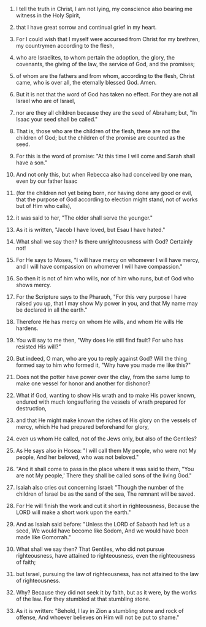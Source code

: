 
1. I tell the truth in Christ, I am not lying, my conscience also bearing me witness in the Holy Spirit,

2. that I have great sorrow and continual grief in my heart.

3. For I could wish that I myself were accursed from Christ for my brethren, my countrymen according to the flesh,

4. who are Israelites, to whom pertain the adoption, the glory, the covenants, the giving of the law, the service of God, and the promises;

5. of whom are the fathers and from whom, according to the flesh, Christ came, who is over all, the eternally blessed God. Amen.

6. But it is not that the word of God has taken no effect. For they are not all Israel who are of Israel,

7. nor are they all children because they are the seed of Abraham; but, "In Isaac your seed shall be called."

8. That is, those who are the children of the flesh, these are not the children of God; but the children of the promise are counted as the seed.

9. For this is the word of promise: "At this time I will come and Sarah shall have a son."

10. And not only this, but when Rebecca also had conceived by one man, even by our father Isaac

11. (for the children not yet being born, nor having done any good or evil, that the purpose of God according to election might stand, not of works but of Him who calls),

12. it was said to her, "The older shall serve the younger."

13. As it is written, "Jacob I have loved, but Esau I have hated."

14. What shall we say then? Is there unrighteousness with God? Certainly not!

15. For He says to Moses, "I will have mercy on whomever I will have mercy, and I will have compassion on whomever I will have compassion."

16. So then it is not of him who wills, nor of him who runs, but of God who shows mercy.

17. For the Scripture says to the Pharaoh, "For this very purpose I have raised you up, that I may show My power in you, and that My name may be declared in all the earth."

18. Therefore He has mercy on whom He wills, and whom He wills He hardens.

19. You will say to me then, "Why does He still find fault? For who has resisted His will?"

20. But indeed, O man, who are you to reply against God? Will the thing formed say to him who formed it, "Why have you made me like this?"

21. Does not the potter have power over the clay, from the same lump to make one vessel for honor and another for dishonor?

22. What if God, wanting to show His wrath and to make His power known, endured with much longsuffering the vessels of wrath prepared for destruction,

23. and that He might make known the riches of His glory on the vessels of mercy, which He had prepared beforehand for glory,

24. even us whom He called, not of the Jews only, but also of the Gentiles?

25. As He says also in Hosea: "I will call them My people, who were not My people, And her beloved, who was not beloved."

26. "And it shall come to pass in the place where it was said to them, "You are not My people,' There they shall be called sons of the living God."

27. Isaiah also cries out concerning Israel: "Though the number of the children of Israel be as the sand of the sea, The remnant will be saved.

28. For He will finish the work and cut it short in righteousness, Because the LORD will make a short work upon the earth."

29. And as Isaiah said before: "Unless the LORD of Sabaoth had left us a seed, We would have become like Sodom, And we would have been made like Gomorrah."

30. What shall we say then? That Gentiles, who did not pursue righteousness, have attained to righteousness, even the righteousness of faith;

31. but Israel, pursuing the law of righteousness, has not attained to the law of righteousness.

32. Why? Because they did not seek it by faith, but as it were, by the works of the law. For they stumbled at that stumbling stone.

33. As it is written: "Behold, I lay in Zion a stumbling stone and rock of offense, And whoever believes on Him will not be put to shame."


